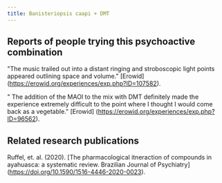 ---
title: Banisteriopsis caapi + DMT
---

## Reports of people trying this psychoactive combination

"The music trailed out into a distant ringing and stroboscopic light points appeared outlining space and volume." [Erowid] (https://erowid.org/experiences/exp.php?ID=107582).

" The addition of the MAOI to the mix with DMT definitely made the experience extremely difficult to the point where I thought I would come back as a vegetable." [Erowid] (https://erowid.org/experiences/exp.php?ID=96562).

## Related research publications

Ruffel, et. al. (2020). [The pharmacological itneraction of compounds in ayahuasca: a systematic review. Brazilian Journal of Psychiatry] (https://doi.org/10.1590/1516-4446-2020-0023).
